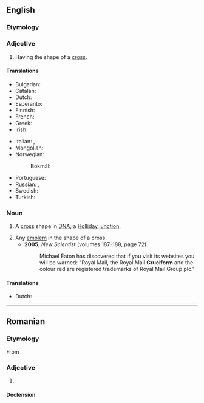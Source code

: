 ==English==

===Etymology===
{{der|en|la|crux||cross}} {{suffix|en||iform}}

===Adjective===
{{head|en|adjective}}

# Having the shape of a [[cross]].

====Translations====
{{trans-top|having the shape of a cross}}
* Bulgarian: {{t|bg|кръстовиден}}
* Catalan: {{t+|ca|cruciforme}}
* Dutch: {{t+|nl|kruisvormig}}
* Esperanto: {{t|eo|krucoforma}}
* Finnish: {{t|fi|ristinmuotoinen}}
* French: {{t+|fr|cruciforme}}
* Greek: {{t+|el|σταυροειδής|sc=Grek}}
* Irish: {{t|ga|crosdealbhach}}
{{trans-mid}}
* Italian: {{t+|it|crociato}}, {{t+|it|cruciforme}}
* Mongolian: {{t+|mn|загалмай}}
* Norwegian:
*: Bokmål: {{t|nb|korsformet}}
* Portuguese: {{t|pt|cruciforme}}
* Russian: {{t+|ru|крестообразный}}, {{t+|ru|крестовидный}}
* Swedish: {{t+|sv|korsformig}}
* Turkish: {{t+|tr|haçvari}}
{{trans-bottom}}

===Noun===
{{en-noun}}

# {{lb|en|genetics}} A [[cross]] shape in [[DNA]]; a [[Holliday junction]].
# Any [[emblem]] in the shape of a cross.
#* '''2005''', ''New Scientist'' (volumes 187-188, page 72)
#*: Michael Eaton has discovered that if you visit its websites you will be warned: "Royal Mail, the Royal Mail '''Cruciform''' and the colour red are registered trademarks of Royal Mail Group plc."

====Translations====
{{trans-top|the shape of a cross}}
* Dutch: {{t|nl|kruisvorm|m}}
{{trans-mid}}
{{trans-bottom}}

----

==Romanian==

===Etymology===
From {{bor|ro|fr|cruciforme}}

===Adjective===
{{ro-adj}}

# {{l|en|cruciform}}

====Declension====
{{ro-decl-adj}}